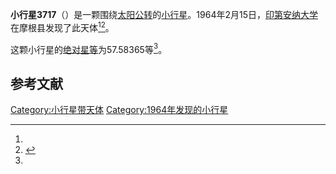 {{Infobox planet
| bgcolour = #FFFFC0
| name = 3717 Thorenia
| symbol = 
| image = 
| caption = 
| discovery = yes
| discovery_ref = 
| discoverer = [[印第安纳大学|印第安纳大学]]
| discovery_site = [[摩根县|摩根县]] 
| discovered = 1964年2月15日
| designations = yes
| mp_name = 
| named_after = 
| alt_names = 1964 CG/ 1975 BL / 1976 JC / 1981 ES49
| mp_category = [[主带小行星|主带小行星]]
| orbit_ref = <ref name="a">[http://ssd.jpl.nasa.gov/sbdb.cgi?sstr=3717 3717 Thorenia] {{Wayback|url=http://ssd.jpl.nasa.gov/sbdb.cgi?sstr=3717 |date=20200918005452 }}，小行星數據庫瀏覽器（JPL Small-Body Database Browser）－[[美国国家航空航天局|美国国家航空航天局]]喷气推进实验室</ref>
| epoch = 2456400.5 (2013年4月18日更新)
| aphelion = {{convert|3.7078059|AU|km|3|abbr=on|lk=out}}
| perihelion = {{convert|2.6094391|AU|km|3|abbr=on}}
| semimajor = {{convert|3.1586225|AU|km|3|abbr=on}}
| eccentricity = 0.173868
| period = 2050.430334 [[日|日]]<br />5.61[[儒略年|儒略年]]
| avg_speed = 
| inclination = 2.56394
| asc_node = 101.55058
| mean_anomaly = 
| arg_peri = 57.58365
| satellites = 
| physical_characteristics = yes
| dimensions = 
| mass = 
| density = 
| surface_grav = 
| escape_velocity = 
| sidereal_day = 
| axial_tilt = 
| pole_ecliptic_lat = 
| pole_ecliptic_lon = 
| albedo = 
| temperatures= 
| temp_name1 = 
| mean_temp_1 = 
| max_temp_1 = 
| temp_name2 = 
| max_temp_2 = 
| spectral_type = 
| abs_magnitude = 57.58365
}}

'''小行星3717'''（{{lang-en|3717 Thorenia}}）是一颗围绕[[太阳|太阳]][[公转|公转]]的[[小行星|小行星]]。1964年2月15日，[[印第安纳大学|印第安纳大学]]在摩根县发现了此天体<ref name="a" /><ref>{{cite news|title=小行星列表|url=http://cfa-www.harvard.edu/iau/lists/NumberedMPs.txt|accessdate=2013-07-08|newspaper=哈佛大学|archive-date=2008-05-17|archive-url=https://web.archive.org/web/20080517010638/http://cfa-www.harvard.edu/iau/lists/NumberedMPs.txt|dead-url=no}}</ref>。

这颗小行星的[[绝对星等|绝对星等]]为57.58365等<ref name="a" />。

==参考文献==
{{reflist}}
{{Minor Planet Number|[[小行星3716|小行星3716]]|[[小行星3718|小行星3718]]}}

{{小天体}}

[[Category:小行星带天体|Category:小行星带天体]]
[[Category:1964年发现的小行星|Category:1964年发现的小行星]]

{{asteroid-stub}}